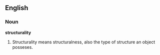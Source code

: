 ==English==
===Noun===
'''structurality'''
# {{context|philosophy|theology}} Structurality means structuralness, also the type of structure an object posseses.